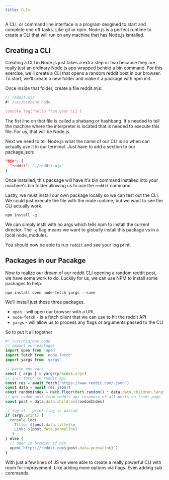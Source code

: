 ```yaml
---
title: CLIs
---
```

A CLI, or command line interface is a program desgined to start and complete one off
tasks. Like git or npm. Node.js is a perfect runtime to create a CLI that will run on
any machine that has Node.js isntalled. 

## Creating a CLI
Creating a CLI in Node.js just takes a extra step or two because
they are really just an ordinary Node.js app wrapped behind a bin command.
For this exercise, we'll create a CLI that opens a random reddit post in our
browser. To start, we'll create a new folder and make it a package with npm init.

Once inside that folder, create a file reddit.mjs:
```js
// reddit.mjs
#! /usr/bin/env node

console.log('hello from your CLI')
```

The fist line on that file is called a shabang or hashbang. It's needed to tell
the machine where the interpreter is located that is needed to execute this file.
For us, that will be Node.js. 

Next we need to tell Node.js what the name of our CLI is so when can actually
use it in our terminal. Just have to add a section to our package.json:
```json
"bin": {
  "reddit": "./reddit.mjs"
}
```

Once installed, this package will have it's bin command installed into your
machine's bin folder allowing us to use the `reddit` command.

Lastly, we must install our own package locally so we can test out the CLI. We could
just execute the file with the node runtime, but we want to see the CLI actually work.

`npm install -g`

We can simply instll with no args which tells npm to install the current director.
The `-g` flag means we want to globally install this package vs in a local node_modules.

You should now be able to run `reddit` and see your log print.

## Packages in our Pacakge
Now to realize our dream of our reddit CLI opening a random reddit post,
we have some work to do. Luckily for us, we can use NPM to install some packages
to help.

`npm install open node-fetch yargs --save`

We'll install just these three packages.
* `open` - will open our browser with a URL
* `node-fetch` - is a fetch client that we can use to hit the reddit API
* `yargs` - will allow us to process any flags or arguments passed to the CLI

So to put it all together
```js
#! /usr/bin/env node
// import our packages
import open from 'open'
import fetch from 'node-fetch'
import yargs from 'yargs'

// parse env vars
const { argv } = yargs(process.argv)
// init fetch to reddit api
const res = await fetch('https://www.reddit.com/.json')
const data = await res.json()
const randomIndex = Math.floor(Math.random() * data.data.children.length)
// get radom post from reddit api response of all posts on front page
const post = data.data.children[randomIndex]

// log if --print flag is passed
if (argv.print) {
  console.log(`
    Title: ${post.data.title}\n
    Link: ${post.data.permalink}
  `)
} else {
  // open in browser if not
  open(`https://reddit.com${post.data.permalink}`)
}
```
With just a few lines of JS we were able to create a really powerful
CLI with room for improvement. Like adding more options via flags. Even
adding sub commands. 
